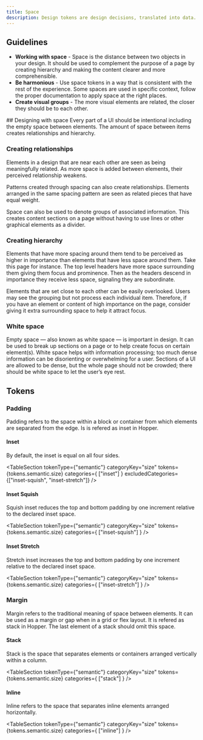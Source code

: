 ```yaml
---
title: Space
description: Design tokens are design decisions, translated into data. Explore the semantic space design tokens.
---
```


## Guidelines

- **Working with space** - Space is the distance between two objects in your design. It should be used to complement the purpose of a page by creating hierarchy and making the content clearer and more comprehensible.
- **Be harmonious** - Use space tokens in a way that is consistent with the rest of the experience. Some spaces are used in specific context, follow the proper documentation to apply space at the right places.
- **Create visual groups** - The more visual elements are related, the closer they should be to each other.

<AI>
## Designing with space
Every part of a UI should be intentional including the empty space between elements. The amount of space between items creates relationships and hierarchy.

### Creating relationships
Elements in a design that are near each other are seen as being meaningfully related. As more space is added between elements, their perceived relationship weakens.

Patterns created through spacing can also create relationships. Elements arranged in the same spacing pattern are seen as related pieces that have equal weight.

Space can also be used to denote groups of associated information. This creates content sections on a page without having to use lines or other graphical elements as a divider.

### Creating hierarchy
Elements that have more spacing around them tend to be perceived as higher in importance than elements that have less space around them.
Take this page for instance. The top level headers have more space surrounding them giving them focus and prominence.
Then as the headers descend in importance they receive less space, signaling they are subordinate.

Elements that are set close to each other can be easily overlooked. Users may see the grouping but not process each individual item.
Therefore, if you have an element or content of high importance on the page, consider giving it extra surrounding space to help it attract focus.

### White space
Empty space — also known as white space — is important in design. It can be used to break up sections on a page or to help create focus on certain element(s).
White space helps with information processing; too much dense information can be disorienting or overwhelming for a user.
Sections of a UI are allowed to be dense, but the whole page should not be crowded; there should be white space to let the user’s eye rest.
</AI>

## Tokens

### Padding

Padding refers to the space within a block or container from which elements are separated from the edge. Is is refered as inset in Hopper.

#### Inset

By default, the inset is equal on all four sides.

<TableSection tokenType={"semantic"} categoryKey="size" tokens={tokens.semantic.size} categories={
    ["inset"]
} excludedCategories={["inset-squish", "inset-stretch"]} />

#### Inset Squish

Squish inset reduces the top and bottom padding by one increment relative to the declared inset space.

<TableSection tokenType={"semantic"} categoryKey="size" tokens={tokens.semantic.size} categories={
    ["inset-squish"]
} />

#### Inset Stretch

Stretch inset increases the top and bottom padding by one increment relative to the declared inset space.

<TableSection tokenType={"semantic"} categoryKey="size" tokens={tokens.semantic.size} categories={
    ["inset-stretch"]
} />

### Margin

Margin refers to the traditional meaning of space between elements. It can be used as a margin or gap when in a grid or flex layout. It is refered as stack in Hopper. The last element of a stack should omit this space.

#### Stack

Stack is the space that separates elements or containers arranged vertically within a column.

<TableSection tokenType={"semantic"} categoryKey="size" tokens={tokens.semantic.size} categories={
    ["stack"]
} />

#### Inline

Inline refers to the space that separates inline elements arranged horizontally.

<TableSection tokenType={"semantic"} categoryKey="size" tokens={tokens.semantic.size} categories={
    ["inline"]
} />
